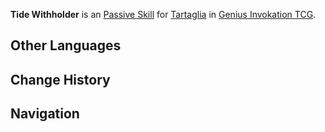 {{About|the Character Card Skill for [[Genius Invokation TCG]]|the Playable Character Constellation|Foul Legacy: Tide Withholder}}
{{Genius Invokation TCG Skill Infobox
|image      = Tide Withholder Character Card Skill.png
|type       = Passive Skill
|character  = Tartaglia
|effect     = (Passive) When the battle begins, this character gains '''Ranged Stance'''. Once the '''Melee Stance''' attached to the character ends, reapplies '''Ranged Stance'''.<br><br>{{Icon/TCG|Ranged Stance}} '''Ranged Stance'''<br>'''After the character to which this is attached uses Charged Attack:''' Apply '''Riptide''' to target character.<br><br>{{Icon/TCG|Melee Stance}} '''Melee Stance'''<br>{{Color|Physical DMG}} dealt by character is converted to {{Color|Hydro DMG}}.<br>'''After the character uses Charged Attack:''' Apply '''Riptide''' to target character.<br>Character deals +1 DMG to target characters with '''Riptide''' attached.<br>'''After Skills are used against characters affected by Riptide:''' Deal 1 {{Color|Piercing DMG}} to the next opposing off-field character. (Twice per Round)<br>'''Duration (Rounds): 2'''<br><br>{{Icon/TCG|Riptide}} '''Riptide'''<br>'''When the character to which this is attached is defeated:''' Apply Riptide to active character.<br>When '''Tartaglia''' is in '''Melee Stance''', he will deal additional DMG when attacking the character to which this is attached.
|order      = 4
}}
'''Tide Withholder''' is an [[Character Card Passive Skill|Passive Skill]] for [[Tartaglia (Character Card)|Tartaglia]] in [[Genius Invokation TCG]].

==Other Languages==
{{Other Languages
|en      = Tide Withholder
|zhs     = 遏浪
|zhs_rm  = È Làng
|zht     = 遏浪
|zht_rm  = È Làng
|zh_tl   = Wave-Restraining
|ja      = 押波
|ja_rm   = Oshinami
|ja_tl   = Leading Wave
|ko      = 파도 억제
|ko_tl   = 
|es      = Retención de la Marea
|es_tl   = Tide Retention
|fr      = Vague au calme
|fr_tl   = Quiet Wave
|ru      = Останавливающий волну
|ru_tl   = Tide Withholder
|th      = Tide Withholder
|vi      = Ngăn Sóng
|vi_tl   = 
|de      = Wellenbrecher
|de_tl   = Wave Breaker
|id      = Tide Withholder
|pt      = Ondas Calmas
|pt_tl   = 
|tr      = Dalga Tutan
|tr_tl   = 
|it      = Domatore di maree
|it_tl   = 
}}

==Change History==
{{Change History|3.7}}

==Navigation==
{{Genius Invokation TCG Skill Navbox|Tartaglia}}